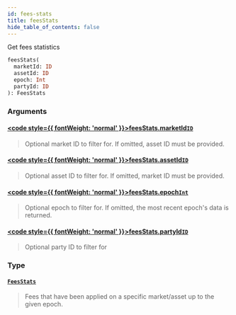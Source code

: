 ```yaml
---
id: fees-stats
title: feesStats
hide_table_of_contents: false
---
```








Get fees statistics

```graphql
feesStats(
  marketId: ID
  assetId: ID
  epoch: Int
  partyId: ID
): FeesStats
```


### Arguments

#### [<code style={{ fontWeight: 'normal' }}>feesStats.<b>marketId</b></code>](#)<Bullet />[`ID`](/testnet/api/graphql/scalars/id) <Badge class="secondary" text="scalar"/>
> Optional market ID to filter for. If omitted, asset ID must be provided.
> 

#### [<code style={{ fontWeight: 'normal' }}>feesStats.<b>assetId</b></code>](#)<Bullet />[`ID`](/testnet/api/graphql/scalars/id) <Badge class="secondary" text="scalar"/>
> Optional asset ID to filter for. If omitted, market ID must be provided.
> 

#### [<code style={{ fontWeight: 'normal' }}>feesStats.<b>epoch</b></code>](#)<Bullet />[`Int`](/testnet/api/graphql/scalars/int) <Badge class="secondary" text="scalar"/>
> Optional epoch to filter for. If omitted, the most recent epoch's data is returned.
> 

#### [<code style={{ fontWeight: 'normal' }}>feesStats.<b>partyId</b></code>](#)<Bullet />[`ID`](/testnet/api/graphql/scalars/id) <Badge class="secondary" text="scalar"/>
> Optional party ID to filter for
> 

### Type

#### [`FeesStats`](/testnet/api/graphql/objects/fees-stats) <Badge class="secondary" text="object"/>
> Fees that have been applied on a specific market/asset up to the given epoch.
> 






